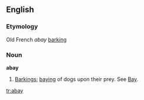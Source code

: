 ==English==

===Etymology===
Old French ''abay'' [[barking]]

===Noun===
'''abay'''

# {{obsolete}} [[barking|Barking]]s; [[baying]] of dogs upon their prey. See [[Bay]].

[[tr:abay]]
